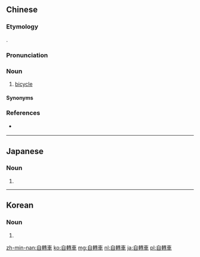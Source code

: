 {{also|自转车}}
==Chinese==
{{zh-forms|s=自转车}}

===Etymology===
{{bor|zh|ja|自転車|tr=jitensha}}.

===Pronunciation===
{{zh-pron
|m=zìzhuǎnchē
|h=pfs=chhṳ-chón-chhâ
|mn=chū-choán-chhia
|mn_note=Lukang, Yilan, Tainan, Kaohsiung
|cat=n
}}

===Noun===
{{zh-noun}}

# {{lb|zh|dated|chiefly|Taiwan|Min Nan|Hakka}} [[bicycle]]

====Synonyms====
{{zh-dial|自行車}}

===References===
* {{qualifier|Min Nan}} {{thcwd|2826}}

----

==Japanese==
{{ja-kanjitab|じ|てん|しゃ|yomi=on}}

===Noun===
{{ja-noun|shin=自転車|じてんしゃ}}

# {{kyujitai of|自転車||[[bicycle]]}}

----

==Korean==
{{ko-hanjatab}}

===Noun===
{{ko-noun|hj|hangeul=자전거}}

# {{hanja form of|자전거|[[bicycle]]}}

[[zh-min-nan:自轉車]]
[[ko:自轉車]]
[[mg:自轉車]]
[[nl:自轉車]]
[[ja:自轉車]]
[[pl:自轉車]]